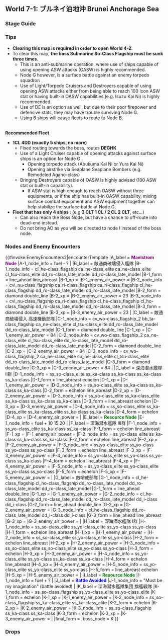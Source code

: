 ==World 7-1: ブルネイ泊地沖 Brunei Anchorage Sea==
{{LabSortieworld
| map = 07_01.png
| difficulty = ☆ ☆ ☆ ☆ ☆
| item = {{fuel}} 
| exp = varies
| code = ブルネイ泊地沖哨戒 (Brunei Anchorage Sea Patrol)
| jptext = 燃料の豊かなブルネイ泊地近海に敵潜水艦の跳梁が見られる。これを捜索制圧し、重要拠点である同泊地周辺の安全を図れ！
| entext = Enemy submarines have been sighted near Brunei Anchorage where fuel reserves are aplenty. Search for and suppress them in order to secure the area surrounding the anchorage, an important stronghold!
| aircon = {{AirControlSystem
| Map = 7-1 "Ranking Fleet"
| Fleet = CL 4DD
| Route = D-E-G-H-K
| AS = 0
}}
}}

=== Stage Guide ===
{{MapBranchingTable
|title = 7-1 Branching Rules
|expand = true
|id = 7-1
|0 -> B, D, F = 
* Meet '''ALL''' of the following requirements to go to F:
** Amount of ships in fleet ≤ 4
** No (F)BB(V) or CV(L/B)
** No SS(V)
** No AO
* Meet '''ALL''' of the following requirements to go to D:
** Amount of ships in fleet = 5 '''OR''' Fleet contains AO.
** Amount of ships in fleet ≤ 5
** No (F)BB(V) or CV(L/B)
** No SS(V)
* Meet '''ANY''' of the following requirements to go to B:
** Amount of ships in fleet = 6
** Fleet contains (F)BB(V) or CV(L/B) '''AND''' no SS(V)
* If fleet contains '''SS(V)''':
** If amount of ships ≤ 4, random routing between B, D and F.
** If amount of ships ≥ 5, random routing between B and D.
** If fleet contains (F)BB(V) or CV(L/B), random routing between B and D.

|B -> A/storm = * Do not meet the requirements to go to C.
|B -> C = 
* Meet '''ALL''' of the following requirements:
** Amount of CV(L) ≤ 1
** No (F)BB, CA or CV(B) (BBV and CAV are allowed)
** No SS(V)

|D -> C, E/resource = 
*'''FORCE''' node E if fleet contains DD ≥ 1 and DE ≥ 3
*Go to C if fleet contains any CA(V), AV, CLT and CT
*Go to E if DD ≥ 4 or DD+DE = 5
*Otherwise, node C

|H -> I/resource, J/empty, K = 
* Fleets that contain (F)BB(V) or CV(B) are '''FORCED''' to J.
*Go to I if fleet contains AO
* Meeting '''ANY''' of the following requirements routes you to K:
** Fleet contains DD '''AND''' amount of DE ≥ 3
** Amount of CL = 1 '''AND''' amount of DD ≥ 4
*Higher chance of going to K if the amount of ships in fleet = 5
*Otherwise, random routing (Small chance for node J)
}}

===Tips===
*'''Clearing this map is required in order to open World 4-2.'''
*To clear this map, '''the boss Submarine So-Class Flagship must be sunk three times.'''
**This is an anti-submarine operation, where use of ships capable of using opening ASW attacks (OASW) is highly recommended.
**Node G however, is a surface battle against an enemy torpedo squadron
**Use of Light/Torpedo Cruisers and Destroyers capable of using opening ASW attacks either from being able to reach 100 Icon ASW stat or having built-in OASW capabilities (e.g. Isuzu Kai Ni) is highly recommended.
**Use of DE is an option as well, but due to their poor firepower and defensive stats, they may have trouble surviving Node G.
**Using 6 ships will cause fleets to route to Node B.

<br/>'''Recommended Fleet'''
*'''1CL 4DD (exactly 5 ships, no more)'''
**Fixed routing towards the boss, routes '''DEGHK'''
**Use of a Light Cruiser capable of opening attacks against surface ships is an option for Node G .
***Opening torpedo attack (Abukuma Kai Ni or Yura Kai Ni)
***Opening airstrike via Seaplane Seaplane Bombers (e.g. Remodeled Agano-class)
**Bringing Destroyers capable of OASW is highly advised (100 ASW stat or built-in capability).
***If ASW stat is high enough to reach OASW without three equipments, or if the ship has built-in OASW capability, mixing surface combat equipment and ASW equipment together can help stabilize the surface battle at Node G.
*'''Fleet that has only 4 ships''' : (e.g '''3 CLT 1 CL / 2 CL 2 CLT''', etc...)
**Can also reach the Boss Node, but have a chance to off-route into dead-end instead.
**Do not bring AO as you will be directed to node I instead of the boss node.

===Nodes and Enemy Encounters===
{{#invoke:EnemyEncounters2|encounterTemplate
|A_label = '''<span style="color:purple">Maelstrom Node</span>'''
|A-1_node_info = fuel - ?
|
|B_label = 敵通商破壊侵入艦隊
|B-1_node_info = cl_he-class_flagship ca_ne-class_elite ca_ne-class_elite cl_tsu-class_elite dd_ro-class_late_model dd_ro-class_late_model
|B-1_form = line_ahead line_abreast
|B-1_xp =
|B-1_enemy_air_power =
|B-2_node_info = cvl_nu-class_flagship ca_ri-class_flagship ca_ri-class_flagship cl_he-class_flagship dd_ro-class_late_model dd_ro-class_late_model
|B-2_form = diamond double_line
|B-2_xp =
|B-2_enemy_air_power = 23
|B-3_node_info = cvl_nu-class_flagship ca_ri-class_flagship cl_he-class_flagship cl_ho-class_flagship dd_ro-class_late_model dd_ro-class_late_model
|B-3_form = diamond double_line
|B-3_xp =
|B-3_enemy_air_power = 23
|
|C_label = 敵通商破壊侵入 高速機動部隊
|C-1_node_info = cv_wo-class_flagship_2 bb_ta-class_flagship ca_ne-class_elite cl_tsu-class_elite dd_ro-class_late_model dd_ro-class_late_model
|C-1_form = diamond double_line
|C-1_xp =
|C-1_enemy_air_power = 84
|C-2_node_info = cv_wo-class_flagship_2 ca_ne-class_elite cl_tsu-class_elite dd_ro-class_late_model dd_ro-class_late_model dd_ro-class_late_model
|C-2_form = diamond double_line
|C-2_xp =
|C-2_enemy_air_power = 84
|C-3_node_info = cv_wo-class_flagship_2 ca_ne-class_elite ca_ne-class_elite cl_tsu-class_elite dd_ro-class_late_model dd_ro-class_late_model
|C-3_form = diamond double_line
|C-3_xp =
|C-3_enemy_air_power = 84
|
|D_label = 深海潜水艦隊 II群
|D-1_node_info = ss_so-class_elite ss_ka-class ss_ka-class ss_ka-class ss_ka-class
|D-1_form = line_abreast echelon
|D-1_xp =
|D-1_enemy_air_power =
|D-2_node_info = ss_so-class_elite ss_ka-class ss_ka-class ss_ka-class
|D-2_form = echelon line_abreast
|D-2_xp =
|D-2_enemy_air_power =
|D-3_node_info = ss_so-class_elite ss_ka-class_elite ss_ka-class ss_ka-class ss_ka-class
|D-3_form = line_abreast echelon
|D-3_xp =
|D-3_enemy_air_power =
|D-4_node_info = ss_so-class_elite ss_ka-class_elite ss_ka-class_elite ss_ka-class ss_ka-class
|D-4_form = echelon
|D-4_xp =
|D-4_enemy_air_power =
|
|E_label = '''<span style="color:green">Resource Node</span>'''
|E-1_node_info = fuel + 10 15 20
|
|F_label = 深海潜水艦隊 III群
|F-1_node_info = ss_yo-class_elite ss_ka-class ss_ka-class
|F-1_form = echelon line_abreast
|F-1_xp =
|F-1_enemy_air_power =
|F-2_node_info = ss_yo-class_elite ss_ka-class ss_ka-class ss_ka-class
|F-2_form = echelon line_abreast
|F-2_xp =
|F-2_enemy_air_power =
|F-3_node_info = ss_yo-class_elite ss_yo-class ss_yo-class ss_yo-class
|F-3_form = echelon line_abreast
|F-3_xp =
|F-3_enemy_air_power =
|F-4_node_info = ss_yo-class_elite ss_yo-class ss_yo-class ss_ka-class
|F-4_form = echelon line_abreast
|F-4_xp =
|F-4_enemy_air_power =
|F-5_node_info = ss_yo-class_elite ss_yo-class_elite ss_yo-class ss_yo-class
|F-5_form = echelon
|F-5_xp =
|F-5_enemy_air_power =
|
|G_label = 敵哨戒部隊
|G-1_node_info = cl_he-class_flagship cl_ho-class_flagship dd_ro-class_late_model dd_ro-class_late_model dd_ro-class_late_model
|G-1_form = line_ahead double_line
|G-1_xp =
|G-1_enemy_air_power =
|G-2_node_info = cl_he-class_flagship dd_ro-class_late_model dd_ro-class_late_model dd_i-class dd_i-class
|G-2_form = line_ahead double_line
|G-2_xp =
|G-2_enemy_air_power =
|G-3_node_info = cl_he-class_flagship dd_ro-class_late_model dd_i-class dd_i-class
|G-3_form = line_ahead line_abreast
|G-3_xp =
|G-3_enemy_air_power =
|
|H_label = 深海潜水艦隊 I群
|H-1_node_info = ss_so-class_elite ss_yo-class_elite ss_yo-class ss_yo-class
|H-1_form = echelon line_abreast
|H-1_xp =
|H-1_enemy_air_power =
|H-2_node_info = ss_so-class_elite ss_yo-class_elite ss_yo-class
|H-2_form = echelon line_abreast
|H-2_xp =
|H-2_enemy_air_power =
|H-3_node_info = ss_so-class_elite ss_so-class_elite ss_yo-class ss_yo-class
|H-3_form = echelon
|H-3_xp =
|H-3_enemy_air_power =
|H-4_node_info = ss_yo-class_elite ss_yo-class ss_ka-class ss_ka-class
|H-4_form = echelon line_abreast
|H-4_xp =
|H-4_enemy_air_power =
|H-5_node_info = ss_yo-class_elite ss_yo-class_elite ss_yo-class
|H-5_form = line_abreast echelon
|H-5_xp =
|H-5_enemy_air_power =
|
|I_label = '''<span style="color:green">Resource Node</span>'''
|I-1_node_info = fuel + ?
|
|J_label = '''<span style="color:blue">Battle Avoided</span>'''
|J-1_node_info = "Must be my imagination" (battle avoided)
|
|K_label = 深海潜水艦隊集団 旗艦戦隊
|K-1_node_info = ss_so-class_flagship ss_yo-class_elite ss_yo-class_elite
|K-1_form = echelon
|K-1_xp =
|K-1_enemy_air_power =
|K-2_node_info = ss_so-class_flagship ss_ka-class_elite ss_ka-class_elite
|K-2_form = echelon
|K-2_xp =
|K-2_enemy_air_power =
|K-3_node_info = ss_so-class_flagship ss_ka-class ss_ka-class
|K-3_form = echelon
|K-3_xp =
|K-3_enemy_air_power =
|
|final_form = 
|boss_node = K
}}

===Drops===
<!---<div class="mw-customtoggle-2-1-drop globalbutton">Show/Hide Drops</div>
{| class="mw-collapsible mw-collapsed wikitable" id="mw-customcollapsible-2-1-drop"
!Node
!Destroyers
!Light Cruisers
!Heavy Cruisers
!Seaplane Tender
!Aircraft Carrier
!Battleship
|-
| style="text-align:center;" |A
| style="text-align:center;" |[[Kisaragi]], [[Samidare]], [[Shirayuki]], [[Shikinami]], [[Mutsuki]], [[Nenohi]], [[Kuroshio]], [[Ooshio]], [[Hatsuyuki]], [[Michishio]], [[Murasame]], [[Yuudachi]]
| style="text-align:center;" |[[Nagara]], [[Naka]], [[Sendai]], [[Tama]], [[Kuma]], [[Isuzu]], [[Jintsuu]]
| style="text-align:center;" |[[Aoba]], [[Ashigara]], [[Nachi]], [[Kako]], [[Maya]], [[Furutaka]], [[Choukai]], [[Haguro]], [[Atago]], [[Myoukou]], [[Mogami]]
| style="text-align:center;" |[[Chitose]], [[Chiyoda]]
| style="text-align:center;" |[[Shouhou]], [[Houshou]], [[Hiyou]], [[Jun'you]]
| style="text-align:center;" |[[Ise]], [[Hyuuga]], [[Haruna]], [[Kirishima]], [[Fusou]], [[Yamashiro]]
|-
| style="text-align:center;" |C
| style="text-align:left;" |
<p style="text-align:center;">[[Shiranui]], [[Murasame]], [[Mikazuki]], [[Hatsuyuki]], [[Shigure]], [[Nenohi]], [[Kuroshio]], [[Kasumi]], [[Isonami]], [[Mochizuki|Mochizuki,]] [[Shimakaze]], [[Wakaba]], [[Miyuki]], [[Fumizuki]]</p>
| style="text-align:center;" |[[Yura]], [[Isuzu]], [[Sendai]]
| style="text-align:center;" |[[Aoba]], [[Ashigara]], [[Nachi]], [[Maya]], [[Furutaka]], [[Mogami]], [[Choukai]], [[Kako]], [[Haguro]]
| style="text-align:center;" |[[Chitose]], [[Chiyoda]]
| style="text-align:center;" |[[Shouhou]], [[Hiyou]]
| style="text-align:center;" |[[Ise]], [[Haruna]], [[Fusou]], [[Yamashiro]]
|-
| style="text-align:center;" |'''<font color="#ff0000">E Boss Node</font>'''
| style="text-align:center;" |[[Mikazuki]], [[Satsuki]]
| style="text-align:center;" |[[Naka]], [[Kiso]], [[Jintsuu]], [[Kuma]], [[Isuzu]], [[Kitakami]], [[Tatsuta]], [[Natori]], [[Yura]]
| style="text-align:center;" |[[Haguro]], [[Aoba]], [[Ashigara]], [[Takao]], [[Choukai]], [[Atago]], [[Chikuma]], [[Nachi]], [[Tone]], [[Maya]]
| style="text-align:center;" |[[Chitose]], [[Chiyoda]]
| style="text-align:center;" |[[Shouhou]], <span style="color:rgb(0,0,0);">[[Jun'you]], [[Ryuujou]] </span>
| style="text-align:center;" |[[Kongou]], [[Hiei]], [[Haruna]], [[Kirishima]], [[Fusou]], [[Yamashiro]]
|-
| style="text-align:center;" |F
| style="text-align:center;" |
[[Samidare]], [[Michishio]], [[Ooshio]], [[Hatsuyuki]], [[Shiranui]]
| style="text-align:center;" |[[Tama]], <span style="color:rgb(0,0,0);text-align:start;">[[Isuzu]], [[Natori]], [[Yura|Yura]], </span>[[Sendai]]
| style="text-align:center;" |[[Ashigara]], [[Kako]], [[Furutaka]], [[Aoba]], [[Mogami]]
| style="text-align:center;" |[[Chitose]], [[Chiyoda]]
| style="text-align:center;" |[[Shouhou]], [[Ryuujou]]
|
|}--->